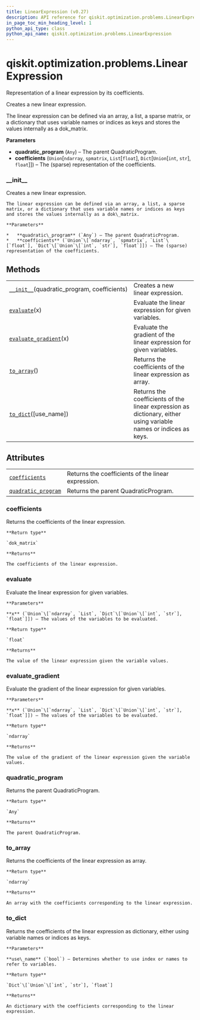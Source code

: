 ```yaml
---
title: LinearExpression (v0.27)
description: API reference for qiskit.optimization.problems.LinearExpression in qiskit v0.27
in_page_toc_min_heading_level: 1
python_api_type: class
python_api_name: qiskit.optimization.problems.LinearExpression
---
```


<span id="qiskit-optimization-problems-linearexpression" />

# qiskit.optimization.problems.LinearExpression

<Class id="qiskit.optimization.problems.LinearExpression" isDedicatedPage={true} github="https://github.com/qiskit-community/qiskit-aqua/tree/stable/0.9/qiskit/optimization/problems/linear_expression.py" signature="LinearExpression(quadratic_program, coefficients)" modifiers="class">
  Representation of a linear expression by its coefficients.

  Creates a new linear expression.

  The linear expression can be defined via an array, a list, a sparse matrix, or a dictionary that uses variable names or indices as keys and stores the values internally as a dok\_matrix.

  **Parameters**

  *   **quadratic\_program** (`Any`) – The parent QuadraticProgram.
  *   **coefficients** (`Union`\[`ndarray`, `spmatrix`, `List`\[`float`], `Dict`\[`Union`\[`int`, `str`], `float`]]) – The (sparse) representation of the coefficients.

  ### \_\_init\_\_

  <Function id="qiskit.optimization.problems.LinearExpression.__init__" signature="__init__(quadratic_program, coefficients)">
    Creates a new linear expression.

    The linear expression can be defined via an array, a list, a sparse matrix, or a dictionary that uses variable names or indices as keys and stores the values internally as a dok\_matrix.

    **Parameters**

    *   **quadratic\_program** (`Any`) – The parent QuadraticProgram.
    *   **coefficients** (`Union`\[`ndarray`, `spmatrix`, `List`\[`float`], `Dict`\[`Union`\[`int`, `str`], `float`]]) – The (sparse) representation of the coefficients.
  </Function>

  ## Methods

  |                                                                                                                                                                  |                                                                                                                  |
  | ---------------------------------------------------------------------------------------------------------------------------------------------------------------- | ---------------------------------------------------------------------------------------------------------------- |
  | [`__init__`](#qiskit.optimization.problems.LinearExpression.__init__ "qiskit.optimization.problems.LinearExpression.__init__")(quadratic\_program, coefficients) | Creates a new linear expression.                                                                                 |
  | [`evaluate`](#qiskit.optimization.problems.LinearExpression.evaluate "qiskit.optimization.problems.LinearExpression.evaluate")(x)                                | Evaluate the linear expression for given variables.                                                              |
  | [`evaluate_gradient`](#qiskit.optimization.problems.LinearExpression.evaluate_gradient "qiskit.optimization.problems.LinearExpression.evaluate_gradient")(x)     | Evaluate the gradient of the linear expression for given variables.                                              |
  | [`to_array`](#qiskit.optimization.problems.LinearExpression.to_array "qiskit.optimization.problems.LinearExpression.to_array")()                                 | Returns the coefficients of the linear expression as array.                                                      |
  | [`to_dict`](#qiskit.optimization.problems.LinearExpression.to_dict "qiskit.optimization.problems.LinearExpression.to_dict")(\[use\_name])                        | Returns the coefficients of the linear expression as dictionary, either using variable names or indices as keys. |

  ## Attributes

  |                                                                                                                                                           |                                                    |
  | --------------------------------------------------------------------------------------------------------------------------------------------------------- | -------------------------------------------------- |
  | [`coefficients`](#qiskit.optimization.problems.LinearExpression.coefficients "qiskit.optimization.problems.LinearExpression.coefficients")                | Returns the coefficients of the linear expression. |
  | [`quadratic_program`](#qiskit.optimization.problems.LinearExpression.quadratic_program "qiskit.optimization.problems.LinearExpression.quadratic_program") | Returns the parent QuadraticProgram.               |

  ### coefficients

  <Attribute id="qiskit.optimization.problems.LinearExpression.coefficients">
    Returns the coefficients of the linear expression.

    **Return type**

    `dok_matrix`

    **Returns**

    The coefficients of the linear expression.
  </Attribute>

  ### evaluate

  <Function id="qiskit.optimization.problems.LinearExpression.evaluate" signature="evaluate(x)">
    Evaluate the linear expression for given variables.

    **Parameters**

    **x** (`Union`\[`ndarray`, `List`, `Dict`\[`Union`\[`int`, `str`], `float`]]) – The values of the variables to be evaluated.

    **Return type**

    `float`

    **Returns**

    The value of the linear expression given the variable values.
  </Function>

  ### evaluate\_gradient

  <Function id="qiskit.optimization.problems.LinearExpression.evaluate_gradient" signature="evaluate_gradient(x)">
    Evaluate the gradient of the linear expression for given variables.

    **Parameters**

    **x** (`Union`\[`ndarray`, `List`, `Dict`\[`Union`\[`int`, `str`], `float`]]) – The values of the variables to be evaluated.

    **Return type**

    `ndarray`

    **Returns**

    The value of the gradient of the linear expression given the variable values.
  </Function>

  ### quadratic\_program

  <Attribute id="qiskit.optimization.problems.LinearExpression.quadratic_program">
    Returns the parent QuadraticProgram.

    **Return type**

    `Any`

    **Returns**

    The parent QuadraticProgram.
  </Attribute>

  ### to\_array

  <Function id="qiskit.optimization.problems.LinearExpression.to_array" signature="to_array()">
    Returns the coefficients of the linear expression as array.

    **Return type**

    `ndarray`

    **Returns**

    An array with the coefficients corresponding to the linear expression.
  </Function>

  ### to\_dict

  <Function id="qiskit.optimization.problems.LinearExpression.to_dict" signature="to_dict(use_name=False)">
    Returns the coefficients of the linear expression as dictionary, either using variable names or indices as keys.

    **Parameters**

    **use\_name** (`bool`) – Determines whether to use index or names to refer to variables.

    **Return type**

    `Dict`\[`Union`\[`int`, `str`], `float`]

    **Returns**

    An dictionary with the coefficients corresponding to the linear expression.
  </Function>
</Class>

